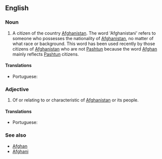 ==English==

===Noun===
{{en-noun}}

# A citizen of the country [[Afghanistan]]. The word 'Afghanistani' refers to someone who possesses the nationality of [[Afghanistan]], no matter of what race or background. This word has been used recently by those citizens of [[Afghanistan]] who are not [[Pashtun]] because the word [[Afghan]] mainly reflects [[Pashtun]] citizens. 

====Translations====
{{trans-top|Afghanistani}}
* Portuguese: {{t+|pt|afegão|m}}
{{trans-mid}}
{{trans-bottom}}

===Adjective===
{{en-adj}}

# Of or relating to or characteristic of [[Afghanistan]] or its people.

====Translations====
{{trans-top|Afghanistani}}
* Portuguese: {{t+|pt|afegão|m}}
{{trans-mid}}
{{trans-bottom}}

===See also===
* [[Afghan]]
* [[Afghani]]